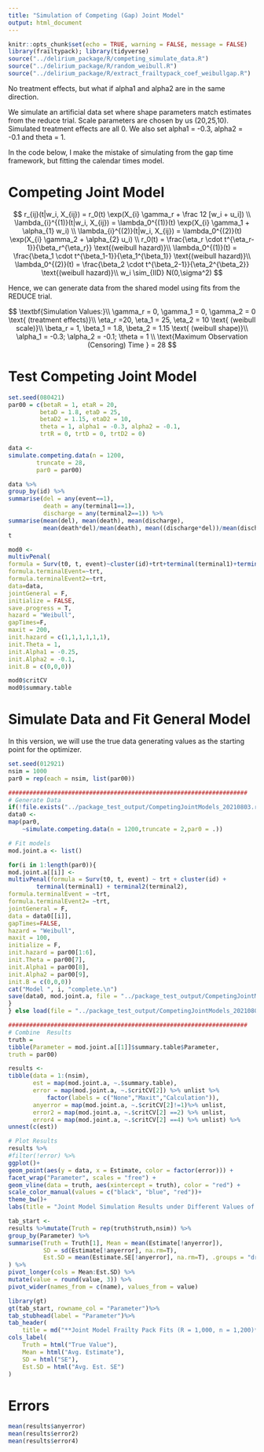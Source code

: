```yaml
---
title: "Simulation of Competing (Gap) Joint Model"
output: html_document
---
```

```r
knitr::opts_chunk$set(echo = TRUE, warning = FALSE, message = FALSE)
library(frailtypack); library(tidyverse)
source("../delirium_package/R/competing_simulate_data.R")
source("../delirium_package/R/random_weibull.R")
source("../delirium_package/R/extract_frailtypack_coef_weibullgap.R")
```

No treatment effects, but what if alpha1 and alpha2 are in the same direction.

We simulate an artificial data set where shape parameters match estimates from the reduce trial.
Scale parameters are chosen by us (20,25,10).
Simulated treatment effects are all 0.
We also set alpha1 = -0.3, alpha2 = -0.1 and theta = 1.

In the code below, I make the mistake of simulating from the gap time framework, 
but fitting the calendar times model.

# Competing Joint Model

$$
    r_{ij}(t|w_i, X_{ij}) = r_0(t) \exp(X_{i} \gamma_r + \frac 12 [w_i + u_i]) \\
    \lambda_{i}^{(1)}(t|w_i, X_{ij}) = \lambda_0^{(1)}(t) \exp(X_{i} \gamma_1 + \alpha_{1} w_i) \\
    \lambda_{i}^{(2)}(t|w_i, X_{ij}) = \lambda_0^{(2)}(t) \exp(X_{i} \gamma_2 + \alpha_{2} u_i) \\
        r_0(t) =  \frac{\eta_r \cdot t^{\eta_r-1}}{\beta_r^{\eta_r}} \text{(weibull hazard)}\\
    \lambda_0^{(1)}(t) = \frac{\beta_1 \cdot t^{\beta_1-1}}{\eta_1^{\beta_1}} \text{(weibull hazard)}\\
    \lambda_0^{(2)}(t) = \frac{\beta_2 \cdot t^{\beta_2-1}}{\eta_2^{\beta_2}} \text{(weibull hazard)}\\
    w_i \sim_{IID} N(0,\sigma^2)
$$

Hence, we can generate data from the shared model using fits from the REDUCE trial.

$$
    \textbf{Simulation Values:}\\
    \gamma_r = 0, \gamma_1 = 0, \gamma_2 = 0 \text{  (treatment effects)}\\
    \eta_r =20, \eta_1 = 25, \eta_2 = 10 \text{  (weibull scale)}\\
    \beta_r = 1, \beta_1 = 1.8, \beta_2 = 1.15 \text{  (weibull shape)}\\
    \alpha_1 = -0.3;  
    \alpha_2 = -0.1; 
    \theta = 1 \\
    \text{Maximum Observation (Censoring) Time } = 28
$$

# Test Competing Joint Model 

```r
set.seed(080421)
par00 = c(betaR = 1, etaR = 20,
         betaD = 1.8, etaD = 25,         
         betaD2 = 1.15, etaD2 = 10,
         theta = 1, alpha1 = -0.3, alpha2 = -0.1,
         trtR = 0, trtD = 0, trtD2 = 0)

data <- 
simulate.competing.data(n = 1200,
		truncate = 28,
		par0 = par00)

data %>% 
group_by(id) %>% 
summarise(del = any(event==1), 
          death = any(terminal1==1), 
          discharge = any(terminal2==1)) %>% 
summarise(mean(del), mean(death), mean(discharge), 
          mean(death*del)/mean(death), mean((discharge*del))/mean(discharge)) %>% 
t
```


```r
mod0 <- 
multivPenal(
formula = Surv(t0, t, event)~cluster(id)+trt+terminal(terminal1)+terminal2(terminal2),
formula.terminalEvent=~trt,
formula.terminalEvent2=~trt,
data=data, 
jointGeneral = F,
initialize = FALSE, 
save.progress = T,
hazard = "Weibull",
gapTimes=F,
maxit = 200,
init.hazard = c(1,1,1,1,1,1),
init.Theta = 1,
init.Alpha1 = -0.25,
init.Alpha2 = -0.1,
init.B = c(0,0,0))

mod0$critCV
mod0$summary.table
```

# Simulate Data and Fit General Model

In this version, we will use the true data generating values as the starting point for the optimizer.

```r
set.seed(012921)
nsim = 1000
par0 = rep(each = nsim, list(par00))

####################################################################
# Generate Data
if(!file.exists("../package_test_output/CompetingJointModels_20210803.rdata")){
data0 <- 
map(par0, 
    ~simulate.competing.data(n = 1200,truncate = 2,par0 = .))

# Fit models
mod.joint.a <- list()

for(i in 1:length(par0)){
mod.joint.a[[i]] <-
multivPenal(formula = Surv(t0, t, event) ~ trt + cluster(id) +
		terminal(terminal1) + terminal2(terminal2),
formula.terminalEvent = ~trt, 
formula.terminalEvent2= ~trt,
jointGeneral = F,
data = data0[[i]],
gapTimes=FALSE,
hazard = "Weibull",
maxit = 100, 
initialize = F,
init.hazard = par00[1:6],
init.Theta = par00[7],
init.Alpha1 = par00[8],
init.Alpha2 = par00[9],
init.B = c(0,0,0))
cat("Model ", i, "complete.\n")
save(data0, mod.joint.a, file = "../package_test_output/CompetingJointModels_20210803.rdata")
}
} else load(file = "../package_test_output/CompetingJointModels_20210803.rdata")

####################################################################
# Combine  Results
truth =
tibble(Parameter = mod.joint.a[[1]]$summary.table$Parameter,
truth = par00)

results <- 
tibble(data = 1:(nsim),
       est = map(mod.joint.a, ~.$summary.table),
       error = map(mod.joint.a, ~.$critCV[2]) %>% unlist %>% 
           factor(labels = c("None","Maxit","Calculation")),
       anyerror = map(mod.joint.a, ~.$critCV[2]!=1)%>% unlist,
       error2 = map(mod.joint.a, ~.$critCV[2] ==2) %>% unlist,
       error4 = map(mod.joint.a, ~.$critCV[2] ==4) %>% unlist) %>% 
unnest(c(est))

# Plot Results
results %>% 
#filter(!error) %>%
ggplot()+
geom_point(aes(y = data, x = Estimate, color = factor(error))) +
facet_wrap("Parameter", scales = "free") +
geom_vline(data = truth, aes(xintercept = truth), color = "red") +
scale_color_manual(values = c("black", "blue", "red"))+
theme_bw()+
labs(title = "Joint Model Simulation Results under Different Values of Theta, Alpha1 (R = 1000, n = 1200)")
```

```r
tab_start <-
results %>%mutate(Truth = rep(truth$truth,nsim)) %>%
group_by(Parameter) %>%
summarise(Truth = Truth[1], Mean = mean(Estimate[!anyerror]),
          SD = sd(Estimate[!anyerror], na.rm=T),
          Est.SD = mean(Estimate.SE[!anyerror], na.rm=T), .groups = "drop"
) %>%
pivot_longer(cols = Mean:Est.SD) %>%
mutate(value = round(value, 3)) %>%
pivot_wider(names_from = c(name), values_from = value)

library(gt)
gt(tab_start, rowname_col = "Parameter")%>%
tab_stubhead(label = "Parameter")%>%
tab_header(
    title = md("**Joint Model Frailty Pack Fits (R = 1,000, n = 1,200)**"))%>%
cols_label(
    Truth = html("True Value"),
    Mean = html("Avg. Estimate"),
    SD = html("SE"),
    Est.SD = html("Avg. Est. SE")
)
```

# Errors

```r
mean(results$anyerror)
mean(results$error2)
mean(results$error4)
```
